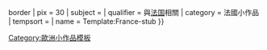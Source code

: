 {{asbox
| image     = Flag of France.svg{{!}}border
| pix       = 30
| subject   = 
| qualifier = 與[[法国]]相關
| category  = 法國小作品
| tempsort  =  
| name      = Template:France-stub
}}<noinclude>
[[Category:歐洲小作品模板]]
</noinclude>